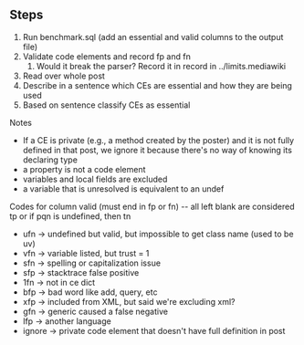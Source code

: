 ==Steps==
# Run benchmark.sql (add an essential and valid columns to the output file)
# Validate code elements and record fp and fn
## Would it break the parser? Record it in record in ../limits.mediawiki 
# Read over whole post
# Describe in a sentence which CEs are essential and how they are being used
# Based on sentence classify CEs as essential

Notes
*If a CE is private (e.g., a method created by the poster) and it is not fully defined in that post, we ignore it because there's no way of knowing its declaring type
*a property is not a code element 
*variables and local fields are excluded
*a variable that is unresolved is equivalent to an undef

Codes for column valid (must end in fp or fn) -- all left blank are considered tp or if pqn is undefined, then tn
*ufn -> undefined but valid, but impossible to get class name (used to be uv)
*vfn -> variable listed, but trust = 1
*sfn -> spelling or capitalization issue
*sfp -> stacktrace false positive
*1fn -> not in ce dict
*bfp -> bad word like add, query, etc
*xfp -> included from XML, but said we're excluding xml?
*gfn -> generic caused a false negative
*lfp -> another language
*ignore -> private code element that doesn't have full definition in post

